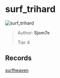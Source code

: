 
# surf_trihard

![surf_trihard](https://raw.githubusercontent.com/Sayt123/SurfMapPics/Maps-and-bonuses/csgo/surf_trihard.jpg)

> Author: **Sjom7e**
>
> Tier 4

## Records

[surfheaven](https://surfheaven.eu/map/surf_trihard)
